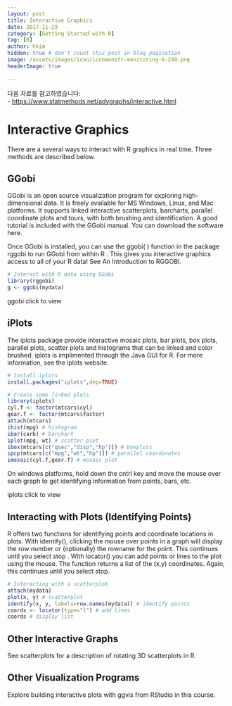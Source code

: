 ```yaml
---
layout: post  
title: Interactive Graphics
date: 2017-11-29  
category: [Getting Started with R]  
tag: [R]  
author: hkim  
hidden: true # don't count this post in blog pagination  
image: /assets/images/icon/iconmonstr-monitoring-6-240.png
headerImage: true

---
```


다음 자료를 참고하였습니다:  
- [https://www.statmethods.net/advgraphs/interactive.html](https://www.statmethods.net/advgraphs/interactive.html)

# Interactive Graphics

There are a several ways to interact with R graphics in real time. Three methods are described below.


## GGobi

GGobi is an open source visualization program for exploring high-dimensional data. It is freely available for MS Windows, Linux, and Mac platforms. It supports linked interactive scatterplots, barcharts, parallel coordinate plots and tours, with both brushing and identification. A good tutorial is included with the GGobi manual. You can download the software here.

Once GGobi is installed, you can use the ggobi( ) function in the package rggobi to run GGobi from within R . This gives you interactive graphics access to all of your R data! See An Introduction to RGGOBI.

```r
# Interact with R data using GGobi
library(rggobi)
g <- ggobi(mydata)
```

ggobi click to view


## iPlots

The iplots package provide interactive mosaic plots, bar plots, box plots, parallel plots, scatter plots and histograms that can be linked and color brushed. iplots is implimented through the Java GUI for R. For more information, see the iplots website.

```r
# Install iplots
install.packages("iplots",dep=TRUE)

# Create some linked plots
library(iplots)
cyl.f <- factor(mtcars$cyl)
gear.f <- factor(mtcars$factor)
attach(mtcars)
ihist(mpg) # histogram
ibar(carb) # barchart
iplot(mpg, wt) # scatter plot
ibox(mtcars[c("qsec","disp","hp")]) # boxplots
ipcp(mtcars[c("mpg","wt","hp")]) # parallel coordinates
imosaic(cyl.f,gear.f) # mosaic plot
```

On windows platforms, hold down the cntrl key and move the mouse over each graph to get identifying information from points, bars, etc.

iplots click to view


## Interacting with Plots (Identifying Points)

R offers two functions for identifying points and coordinate locations in plots. With identify(), clicking the mouse over points in a graph will display the row number or (optionally) the rowname for the point. This continues until you select stop . With locator() you can add points or lines to the plot using the mouse. The function returns a list of the (x,y) coordinates. Again, this continues until you select stop.

```r
# Interacting with a scatterplot
attach(mydata)
plot(x, y) # scatterplot
identify(x, y, labels=row.names(mydata)) # identify points
coords <- locator(type="l") # add lines
coords # display list
```


## Other Interactive Graphs

See scatterplots for a description of rotating 3D scatterplots in R.


## Other Visualization Programs

Explore building interactive plots with ggvis from RStudio in this course.
